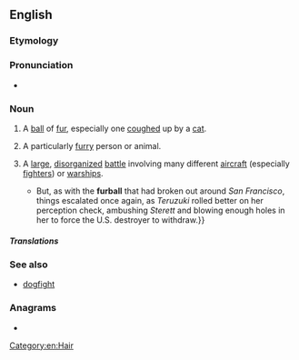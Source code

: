 ==English==

===Etymology===
{{compound|en|fur|ball}}

===Pronunciation===
* {{audio|en|En-au-furball.ogg|Audio (AU)}}

===Noun===
{{en-noun}}

# A [[ball]] of [[fur]], especially one [[cough]]ed up by a [[cat]].
#: {{syn|en|hairball}}
# {{lb|en|informal}} A particularly [[furry]] person or animal.
# {{lb|en|military|aviation|nautical|slang}} A [[large]], [[disorganized]] [[battle]] involving many different [[aircraft]] (especially [[fighter]]s) or [[warship]]s.
#* {{quote-av|en|author=Drachinifel|title=Guadalcanal Campaign - The Big Night Battle: Night 1 (IJN 3(?) : 2 USN)|date=10 March 2021|url=https://www.youtube.com/watch?v=Em_PuLURII4|archiveurl=https://web.archive.org/web/20221107014435/https://www.youtube.com/watch?v=Em_PuLURII4|archivedate=7 November 2022|accessdate=6 November 2022|time=22:21|text={{...|Two more U.S. Navy destroyers, ''Aaron Ward'' and ''Sterett'', had become detached after the latter had taken raking fire from a number of ships near ''Hiei'', but they found the equally-lost ''Yudachi'', which failed to spot them in time and was raked by 5-inch shells and everything else the two destroyers could throw at it for its trouble, leaving the Japanese destroyer mortally wounded and abandoned.  }}But, as with the '''furball''' that had broken out around ''San Francisco'', things escalated once again, as ''Teruzuki'' rolled better on her perception check, ambushing ''Sterett'' and blowing enough holes in her to force the U.S. destroyer to withdraw.}}

=====Translations=====
{{trans-see|coughed-up ball of fur|hairball}}
{{trans-top|furry person or animal}}
{{trans-mid}}
{{trans-bottom}}
{{trans-top|large, disorganized battle}}
{{trans-bottom}}

===See also===
* [[dogfight]]

===Anagrams===
* {{anagrams|en|a=abfllru|full bar}}

[[Category:en:Hair]]